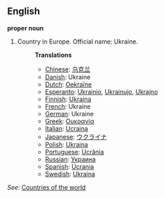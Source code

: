 ==English==

'''proper noun'''

# Country in Europe. Official name: Ukraine.
#:'''Translations'''
#:*[[Chinese]]: [[乌克兰]]
#:*[[Danish]]: Ukraine
#:*[[Dutch]]: [[Oekraïne]]
#:*[[Esperanto]]: [[Ukrainio]], [[Ukrainujo]], [[Ukrajno]]
#:*[[Finnish]]: [[Ukraina]]
#:*[[French]]: Ukraine
#:*[[German]]: Ukraine
#:*[[Greek]]: [[Ουκρανία]]
#:*[[Italian]]: [[Ucraina]]
#:*[[Japanese]]: [[ウクライナ]]
#:*[[Polish]]: [[Ukraina]]
#:*[[Portuguese]]: [[Ucrânia]]
#:*[[Russian]]: [[Украина]]
#:*[[Spanish]]: [[Ucrania]]
#:*[[Swedish]]: [[Ukraina]]

''See'': [[Countries of the world]]